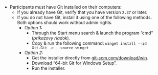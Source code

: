 - Participants must have Git installed on their computers:
  - If you already have Git, verify that you have version `2.37` or later.
  - If you do not have Git, install it using one of the following methods. Both options should work without admin rights.
    - *Option 1:*
      - Through the Start menu search & launch the program ”cmd” (*prikazovy riadok*).
      - Copy & run the following command: `winget install --id Git.Git -e --source winget`
    - *Option 2:*
      - Get the installer directly from [git-scm.com/download/win](https://git-scm.com/download/win).
      - Download "64-bit Git for Windows Setup".
      - Run the installer.
